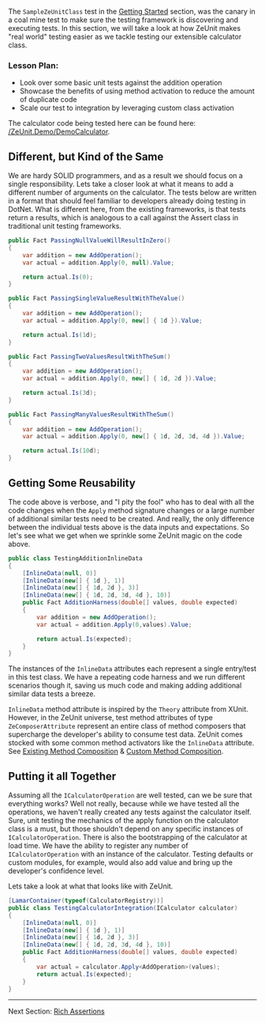 The `SampleZeUnitClass` test in the [Getting Started](/) section, was the canary in a coal mine test to make sure the testing framework is discovering and executing tests.  In this section, we will take a look at how ZeUnit makes "real world" testing easier as we tackle testing our extensible calculator class. 

### Lesson Plan:

- Look over some basic unit tests against the addition operation
- Showcase the benefits of using method activation to reduce the amount of duplicate code
- Scale our test to integration by leveraging custom class activation


The calculator code being tested here can be found here: [/ZeUnit.Demo/DemoCalculator](https://github.com/bitcobblers/ZeUnit/tree/master/ZeUnit.Demo/DemoCalculator). 

## Different, but Kind of the Same

We are hardy SOLID programmers, and as a result we should focus on a single responsibility.  Lets take a closer look at what it means to add a different number of arguments on the calculator.  The tests below are written in a format that should feel familiar to developers already doing testing in DotNet.  What is different here, from the existing frameworks, is that tests return a results, which is analogous to a call against the Assert class in traditional unit testing frameworks. 

```csharp
public Fact PassingNullValueWillResultInZero()
{
    var addition = new AddOperation();
    var actual = addition.Apply(0, null).Value;

    return actual.Is(0);
}

public Fact PassingSingleValueResultWithTheValue()
{
    var addition = new AddOperation();
    var actual = addition.Apply(0, new[] { 1d }).Value;

    return actual.Is(1d);
}

public Fact PassingTwoValuesResultWithTheSum()
{
    var addition = new AddOperation();
    var actual = addition.Apply(0, new[] { 1d, 2d }).Value;

    return actual.Is(3d);
}

public Fact PassingManyValuesResultWithTheSum()
{
    var addition = new AddOperation();
    var actual = addition.Apply(0, new[] { 1d, 2d, 3d, 4d }).Value;

    return actual.Is(10d);
}
```

## Getting Some Reusability

The code above is verbose, and "I pity the fool" who has to deal with all the code changes when the `Apply` method signature changes or a large number of additional similar tests need to be created. And really, the only difference between the individual tests above is the data inputs and expectations.  So let's see what we get when we sprinkle some ZeUnit magic on the code above.

```csharp
public class TestingAdditionInlineData
{
    [InlineData(null, 0)]
    [InlineData(new[] { 1d }, 1)]
    [InlineData(new[] { 1d, 2d }, 3)]
    [InlineData(new[] { 1d, 2d, 3d, 4d }, 10)]
    public Fact AdditionHarness(double[] values, double expected)
    {
        var addition = new AddOperation();
        var actual = addition.Apply(0,values).Value;

        return actual.Is(expected);
    }
}
```

The instances of the `InlineData` attributes each represent a single entry/test in this test class.  We have a repeating code harness and we run different scenarios though it, saving us much code and making adding additional similar data tests a breeze.

`InlineData` method attribute is inspired by the `Theory` attribute from XUnit. However, in the ZeUnit universe, test method attributes of type `ZeComposerAttribute` represent an entire class of method composers that supercharge the developer's ability to consume test data.  ZeUnit comes stocked with some common method activators like the `InlineData` attribute.  See [Existing Method Composition](/docs/Existing-Method-Composition.html) & [Custom Method Composition](/docs/Custom-Method-Composition.html).

## Putting it all Together

Assuming all the `ICalculatorOperation` are well tested, can we be sure that everything works?  Well not really, because while we have tested all the operations, we haven't really created any tests against the calculator itself.   Sure, unit testing the mechanics of the apply function on the calculator class is a must, but those shouldn't depend on any specific instances of `ICalculatorOperation`.  There is also the bootstrapping of the calculator at load time.  We have the ability to register any number of `ICalculatorOperation` with an instance of the calculator.  Testing defaults or custom modules, for example, would also add value and bring up the developer's confidence level.

Lets take a look at what that looks like with ZeUnit.

```csharp
[LamarContainer(typeof(CalculatorRegistry))]
public class TestingCalculatorIntegration(ICalculator calculator)
{
    [InlineData(null, 0)]
    [InlineData(new[] { 1d }, 1)]
    [InlineData(new[] { 1d, 2d }, 3)]
    [InlineData(new[] { 1d, 2d, 3d, 4d }, 10)]
    public Fact AdditionHarness(double[] values, double expected)
    {            
        var actual = calculator.Apply<AddOperation>(values);
        return actual.Is(expected);
    }
}
```
---

Next Section: [Rich Assertions](/docs/rich-assertions/)
